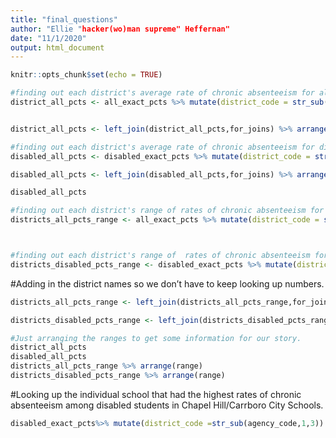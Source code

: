 ```yaml
---
title: "final_questions"
author: "Ellie "hacker(wo)man supreme" Heffernan"
date: "11/1/2020"
output: html_document
---
```


```r
knitr::opts_chunk$set(echo = TRUE)
```



```r
#finding out each district's average rate of chronic absenteeism for all students
district_all_pcts <- all_exact_pcts %>% mutate(district_code = str_sub(agency_code,1,3)) %>% group_by(district_code) %>% summarise(average_all_pct = mean(ALL,na.rm = TRUE))


district_all_pcts <- left_join(district_all_pcts,for_joins) %>% arrange(average_all_pct)

#finding out each district's average rate of chronic absenteeism for disabled students
disabled_all_pcts <- disabled_exact_pcts %>% mutate(district_code = str_sub(agency_code,1,3)) %>% group_by(district_code) %>% summarise(average_disabled_pct = mean(disabled,na.rm = TRUE))

disabled_all_pcts <- left_join(disabled_all_pcts,for_joins) %>% arrange(average_disabled_pct)

disabled_all_pcts

#finding out each district's range of rates of chronic absenteeism for all students
districts_all_pcts_range <- all_exact_pcts %>% mutate(district_code = str_sub(agency_code,1,3)) %>% group_by(district_code) %>% summarise(all_pct_max = max(ALL,na.rm = TRUE),all_pct_min = min(ALL,na.rm=TRUE)) %>% mutate(range = all_pct_max-all_pct_min)



#finding out each district's range of  rates of chronic absenteeism for disabled students
districts_disabled_pcts_range <- disabled_exact_pcts %>% mutate(district_code = str_sub(agency_code,1,3)) %>% group_by(district_code) %>% summarise(disabled_pct_max = max(disabled,na.rm = TRUE),disabled_pct_min = min(disabled,na.rm=TRUE)) %>% mutate(range = disabled_pct_max-disabled_pct_min)
```


#Adding in the district names so we don't have to keep looking up numbers. 
```r
districts_all_pcts_range <- left_join(districts_all_pcts_range,for_joins)

districts_disabled_pcts_range <- left_join(districts_disabled_pcts_range,for_joins)

#Just arranging the ranges to get some information for our story. 
district_all_pcts
disabled_all_pcts
districts_all_pcts_range %>% arrange(range)
districts_disabled_pcts_range %>% arrange(range)
```

#Looking up the individual school that had the highest rates of chronic absenteeism among disabled students in Chapel Hill/Carrboro City Schools. 
```r
disabled_exact_pcts%>% mutate(district_code =str_sub(agency_code,1,3)) %>% filter(district_code == "681",disabled == "16.66")
```


